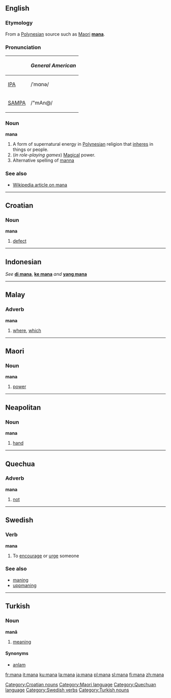 {{see|MANA|maná|maña|måna}}
==English==

===Etymology===
From a [[Polynesian]] source such as [[Maori]] '''[[mana]]'''.

===Pronunciation===
{| border=1 cellpadding=5
! !! ''General American''
|-
| [[w:IPA|IPA]] || /ˈmɑnə/
|-
| [[w:SAMPA|SAMPA]] || /"mAn@/
|}

===Noun===
'''mana'''

# A form of supernatural energy in [[Polynesian]] religion that [[inhere]]s in things or people.
# (''in role-playing games'') [[Magical]] power.
# Alternative spelling of [[manna]]

===See also===
*[[w:Mana|Wikipedia article on mana]]

----

==Croatian==

===Noun===
'''mana'''

# [[defect]]

[[Category:Croatian nouns]]

----

==Indonesian==
''See'' '''[[di mana]]''', '''[[ke mana]]''' ''and'' '''[[yang mana]]'''

----

==Malay==

===Adverb===
'''mana'''

# [[where]], [[which]]

----

==Maori==

===Noun===
'''mana'''

# [[power]]

[[Category:Maori language]]

----

==Neapolitan==

===Noun===
'''mana''' {{f}}

# [[hand]]

----

==Quechua==

===Adverb===
'''mana'''

# [[not]]

[[Category:Quechuan language]]

----

==Swedish==
{{sv-verb|mana|manar|manade|manat|mana|manande|manad}}

===Verb===
'''mana'''

# To [[encourage]] or [[urge]] someone

[[Category:Swedish verbs]]

===See also===
*[[maning]]
*[[uppmaning]]

----

==Turkish==

===Noun===
'''manâ'''

# [[meaning]]

====Synonyms====
*[[anlam]]

[[Category:Turkish nouns]]

[[fr:mana]]
[[it:mana]]
[[ku:mana]]
[[la:mana]]
[[ja:mana]]
[[pl:mana]]
[[sl:mana]]
[[fi:mana]]
[[zh:mana]]